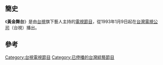 {{Distinguish|黃金舞台 (華視)}}
{{電視節目資訊框
| 顏色       = yellow
| 名稱       = 黃金舞台
| 原名       = 
| 圖片       = 
| 圖說       = 
| 類型       = 綜藝節目
| 原創       = 
| 發展       = 
| 導演       = 
| 主持       = 台視旗下藝人
| 演出       = 
| 配音       = 
| 旁白       = 
| 主題曲     = 
| 片頭曲     = 
| 片尾曲     = 
| 作曲       = 
| 國家       = {{ROC-TW}}
| 地區       = 
| 語言       = [[現代標準漢語|國語]]
| 季數       = 
| 系列數     = 
| 輯數       = 
| 集數       = 
| 每集列表   = 
| 執行製作   = 
| 製作人     =
| 監製       = 
| 製作公司   = [[台灣電視公司|台灣電視公司]]節目部
| 編審       = 
| 剪輯       = 
| 外景       = 
| 機位       = 單機作業
| 每集長     = 
| 頻道       = 
| 電視網     = [[台視|台視]]
| 電視台     = 
| 視訊制式   = [[NTSC制式|NTSC制式]]
| 音訊制式   = 
| 首播國家   = {{ROC-TW}}
| 首播地區   = {{ROC-TW}}
| 開始       = 1993年1月9日
| 結束       = 1993年7月31日<ref>[http://tv.nccu.edu.tw/radioProgram_list.htm?STATION=%A5x%B5%F8&PROGRAMNAME=%B6%C0%AA%F7%BBR%A5x&CATALOG=&COUNTRY= 台灣電視資料庫]{{dead link|date=2018年5月 |bot=InternetArchiveBot |fix-attempted=yes }}</ref>
| 晚於       = 
| 早於       = 
| 相關節目   = 
| 中國大陸名稱 = 
| 台灣名稱     = 
| 港澳名稱     = 
| 馬新名稱     = 
| 官方網站   = 
| imdb_id    = 
| tv_com_id  = 
}}

==簡史==
《'''黃金舞台'''》是由[[台視|台視]]旗下藝人主持的[[電視節目|電視節目]]，從1993年1月9日起在[[台灣電視公司|台灣電視公司]]（台視）播出。
==參考==
{{reflist}}

[[Category:台視電視節目|Category:台視電視節目]]
[[Category:已停播的台灣綜藝節目|Category:已停播的台灣綜藝節目]]